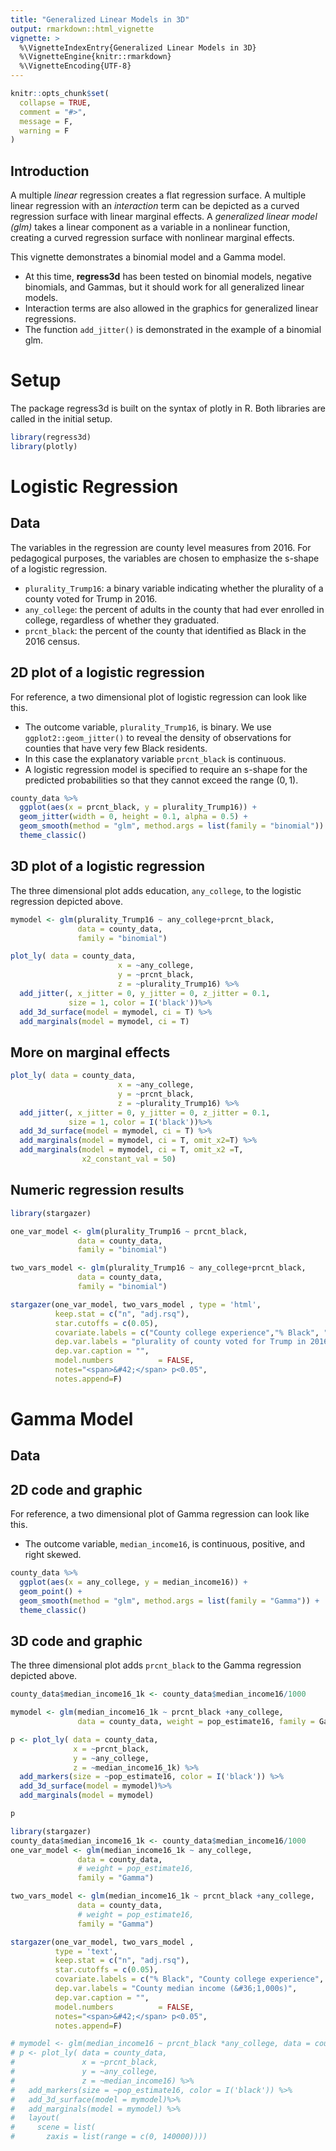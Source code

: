 ```yaml
---
title: "Generalized Linear Models in 3D"
output: rmarkdown::html_vignette
vignette: >
  %\VignetteIndexEntry{Generalized Linear Models in 3D}
  %\VignetteEngine{knitr::rmarkdown}
  %\VignetteEncoding{UTF-8}
---
```


```r
knitr::opts_chunk$set(
  collapse = TRUE,
  comment = "#>",
  message = F,
  warning = F
)
```

## Introduction

A multiple *linear* regression creates a flat regression surface. A multiple linear regression with an *interaction* term can be depicted as a curved regression surface with linear marginal effects. A *generalized linear model (glm)* takes a linear component as a variable in a nonlinear function, creating a curved regression surface with nonlinear marginal effects. 

This vignette demonstrates a binomial model and a Gamma model. 

* At this time, __regress3d__ has been tested on binomial models, negative binomials, and Gammas, but it should work for all generalized linear models. 
* Interaction terms are also allowed in the graphics for generalized linear regressions.
* The function `add_jitter()` is demonstrated in the example of a binomial glm. 

# Setup

The package regress3d is built on the syntax of plotly in R. Both libraries are called in the initial setup.

```r
library(regress3d)
library(plotly)
```


# Logistic Regression

## Data

The variables in the regression are county level measures from 2016. For pedagogical purposes, the variables are chosen to emphasize the s-shape of a logistic regression.

* `plurality_Trump16`: a binary variable indicating whether the plurality of a county voted for Trump in 2016.
* `any_college`: the percent of adults in the county that had ever enrolled in college, regardless of whether they graduated.
* `prcnt_black`: the percent of the county that identified as Black in the 2016 census. 

## 2D plot of a logistic regression

For reference, a two dimensional plot of logistic regression can look like this. 

* The outcome variable, `plurality_Trump16`, is binary. We use `ggplot2::geom_jitter()` to reveal the density of observations for counties that have very few Black residents. 
* In this case the explanatory variable `prcnt_black` is continuous. 
* A logistic regression model is specified to require an s-shape for the predicted probabilities so that they cannot exceed the range $(0,1)$.

```r
county_data %>%
  ggplot(aes(x = prcnt_black, y = plurality_Trump16)) +
  geom_jitter(width = 0, height = 0.1, alpha = 0.5) + 
  geom_smooth(method = "glm", method.args = list(family = "binomial")) +
  theme_classic()
```

## 3D plot of a logistic regression

The three dimensional plot adds education, `any_college`, to the logistic regression depicted above. 

```r
mymodel <- glm(plurality_Trump16 ~ any_college+prcnt_black, 
               data = county_data, 
               family = "binomial")

plot_ly( data = county_data,
                        x = ~any_college,
                        y = ~prcnt_black,
                        z = ~plurality_Trump16) %>%
  add_jitter(, x_jitter = 0, y_jitter = 0, z_jitter = 0.1,
             size = 1, color = I('black'))%>%
  add_3d_surface(model = mymodel, ci = T) %>%
  add_marginals(model = mymodel, ci = T) 

```

## More on marginal effects

```r
plot_ly( data = county_data,
                        x = ~any_college,
                        y = ~prcnt_black,
                        z = ~plurality_Trump16) %>%
  add_jitter(, x_jitter = 0, y_jitter = 0, z_jitter = 0.1,
             size = 1, color = I('black'))%>%
  add_3d_surface(model = mymodel, ci = T) %>%
  add_marginals(model = mymodel, ci = T, omit_x2=T) %>%
  add_marginals(model = mymodel, ci = T, omit_x2 =T,
                x2_constant_val = 50) 


```

## Numeric regression results


```r
library(stargazer)

one_var_model <- glm(plurality_Trump16 ~ prcnt_black, 
               data = county_data, 
               family = "binomial")

two_vars_model <- glm(plurality_Trump16 ~ any_college+prcnt_black, 
               data = county_data, 
               family = "binomial")

stargazer(one_var_model, two_vars_model , type = 'html',
          keep.stat = c("n", "adj.rsq"),
          star.cutoffs = c(0.05),
          covariate.labels = c("County college experience","% Black", "Constant"),
          dep.var.labels = "plurality of county voted for Trump in 2016",
          dep.var.caption = "",
          model.numbers          = FALSE, 
          notes="<span>&#42;</span> p<0.05",
          notes.append=F)
```



# Gamma Model

## Data

## 2D code and graphic

For reference, a two dimensional plot of Gamma regression can look like this. 

* The outcome variable, `median_income16`, is continuous, positive, and right skewed. 

```r
county_data %>%
  ggplot(aes(x = any_college, y = median_income16)) +
  geom_point() + 
  geom_smooth(method = "glm", method.args = list(family = "Gamma")) +
  theme_classic()
```

## 3D code and graphic

The three dimensional plot adds `prcnt_black` to the Gamma regression depicted above. 

```r
county_data$median_income16_1k <- county_data$median_income16/1000

mymodel <- glm(median_income16_1k ~ prcnt_black +any_college, 
               data = county_data, weight = pop_estimate16, family = Gamma)

p <- plot_ly( data = county_data,
              x = ~prcnt_black,
              y = ~any_college,
              z = ~median_income16_1k) %>%
  add_markers(size = ~pop_estimate16, color = I('black')) %>%
  add_3d_surface(model = mymodel)%>%
  add_marginals(model = mymodel) 

p
```



```r
library(stargazer)
county_data$median_income16_1k <- county_data$median_income16/1000
one_var_model <- glm(median_income16_1k ~ any_college, 
               data = county_data, 
               # weight = pop_estimate16,
               family = "Gamma")

two_vars_model <- glm(median_income16_1k ~ prcnt_black +any_college, 
               data = county_data, 
               # weight = pop_estimate16,
               family = "Gamma")

stargazer(one_var_model, two_vars_model , 
          type = 'text',
          keep.stat = c("n", "adj.rsq"),
          star.cutoffs = c(0.05),
          covariate.labels = c("% Black", "County college experience", "Constant"),
          dep.var.labels = "County median income (&#36;1,000s)",
          dep.var.caption = "",
          model.numbers          = FALSE, 
          notes="<span>&#42;</span> p<0.05",
          notes.append=F)
```


```r
# mymodel <- glm(median_income16 ~ prcnt_black *any_college, data = county_data, family = Gamma)
# p <- plot_ly( data = county_data,
#               x = ~prcnt_black,
#               y = ~any_college,
#               z = ~median_income16) %>%
#   add_markers(size = ~pop_estimate16, color = I('black')) %>%
#   add_3d_surface(model = mymodel)%>%
#   add_marginals(model = mymodel) %>%
#   layout(
#     scene = list(
#       zaxis = list(range = c(0, 140000))))
```
